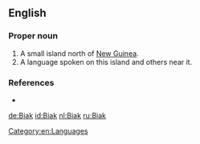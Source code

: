 ==English==

===Proper noun===
{{wikipedia}}
{{en-proper noun}}

# A small island north of [[New Guinea]].
# A language spoken on this island and others near it.

===References===
* {{ethnologue|code=bhw}}

[[Category:en:Languages]]

[[de:Biak]]
[[id:Biak]]
[[nl:Biak]]
[[ru:Biak]]